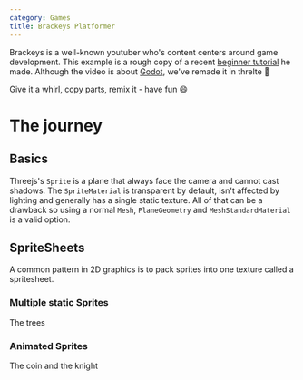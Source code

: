 ```yaml
---
category: Games
title: Brackeys Platformer
---
```


Brackeys is a well-known youtuber who's content centers around game
development. This example is a rough copy of a recent [beginner
tutorial](https://www.youtube.com/watch?v=LOhfqjmasi0) he made. Although the
video is about [Godot](https://godotengine.org/), we've remade it in threlte 🎉

Give it a whirl, copy parts, remix it - have fun 😄

<Example path="games/brackeys-platformer" />

# The journey

## Basics

Threejs's `Sprite` is a plane that always face the camera and cannot cast
shadows. The `SpriteMaterial` is transparent by default, isn't affected by
lighting and generally has a single static texture. All of that can be a
drawback so using a normal `Mesh`, `PlaneGeometry` and `MeshStandardMaterial`
is a valid option.

## SpriteSheets

A common pattern in 2D graphics is to pack sprites into one texture called a
spritesheet.

### Multiple static Sprites

The trees

### Animated Sprites

The coin and the knight
